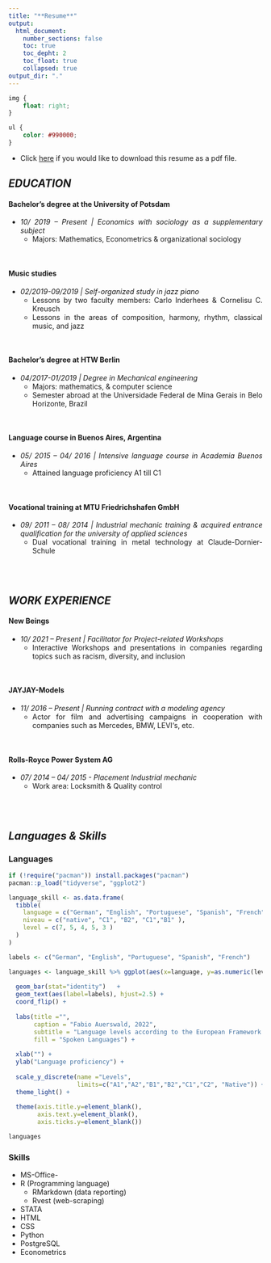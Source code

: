 ```yaml
---
title: "**Resume**" 
output:
  html_document: 
    number_sections: false
    toc: true
    toc_depht: 2
    toc_float: true
    collapsed: true
output_dir: "."
---
```


<style>
body {
text-align: justify}

.list-group-item.active, .list-group-item.active:focus, .list-group-item.active:hover {
    z-index: 2;
    color: #fff;
    background-color: #990000;
    border-color: transparent;
}

.nav>li>a {
    position: relative;
    display: block;
    padding: 10px 15px;
    color: #990000;
}
.nav-pills>li.active>a, .nav-pills>li.active>a:hover, .nav-pills>li.active>a:focus {
    color: #ffffff;
    background-color: #990000;
}
</style>


	
```css
img {
    float: right;
}
```


```css
ul {
    color: #990000;
}
```

* Click <a id="raw-url" href="https://github.com/Fabio-Auerswald/Fabio-Auerswald.github.io/raw/main/Fabio-Auerswald-Resume.pdf">here</a> if you would like to download this resume as a pdf file.


## *EDUCATION*

#### **Bachelor’s degree at the University of Potsdam**

  * *10/ 2019 – Present | Economics with sociology as a supplementary subject* 
      + Majors: Mathematics, Econometrics & organizational sociology
      
<br/>


#### **Music studies**
  - *02/2019-09/2019 | Self-organized study in jazz piano*
    + Lessons by two faculty members: Carlo Inderhees & Cornelisu C. Kreusch 
    + Lessons in the areas of composition, harmony, rhythm, classical music, and jazz
    
<br/>


#### **Bachelor’s degree at HTW Berlin**
 - *04/2017-01/2019 | Degree in Mechanical engineering*
    + Majors: mathematics, & computer science
    + Semester abroad at the Universidade Federal de Mina Gerais in Belo Horizonte, Brazil
    
<br/>


#### **Language course in Buenos Aires, Argentina**
  - *05/ 2015 – 04/ 2016 | Intensive language course in Academia Buenos Aires*
    + Attained language proficiency A1 till C1
    
<br/>
    
    
#### **Vocational training at MTU Friedrichshafen GmbH**
  - *09/ 2011 – 08/ 2014 | Industrial mechanic training & acquired entrance qualification for the university of applied sciences*
    + Dual vocational training in metal technology at Claude-Dornier-Schule 
    
<br/><br/>


## *WORK EXPERIENCE*

#### **New Beings**
  - *10/ 2021 – Present | Facilitator for Project-related Workshops*
    + Interactive Workshops and presentations in companies regarding topics such as racism, diversity, and            inclusion
      
<br/>

#### **JAYJAY-Models**
  - *11/ 2016 – Present | Running contract with a modeling agency*
    + Actor for film and advertising campaigns in cooperation with companies such as Mercedes, BMW, LEVI‘s,         etc.

<br/>

#### **Rolls-Royce Power System AG**
  - *07/ 2014 – 04/ 2015 - Placement Industrial mechanic*
    + Work area: Locksmith & Quality control


<br/><br/>



## *Languages & Skills* {.tabset .tabset-fade .tabset-pills}


### Languages {.tabset}
```r
if (!require("pacman")) install.packages("pacman")
pacman::p_load("tidyverse", "ggplot2")

language_skill <- as.data.frame(
  tibble(
    language = c("German", "English", "Portuguese", "Spanish", "French"),
    niveau = c("native", "C1", "B2", "C1","B1" ),
    level = c(7, 5, 4, 5, 3 )
  )
)

labels <- c("German", "English", "Portuguese", "Spanish", "French")

languages <- language_skill %>% ggplot(aes(x=language, y=as.numeric(level), fill=language)) +
  
  geom_bar(stat="identity")   + 
  geom_text(aes(label=labels), hjust=2.5) +
  coord_flip() +
  
  labs(title ="",
       caption = "Fabio Auerswald, 2022",
       subtitle = "Language levels according to the European Framework of Reference",
       fill = "Spoken Languages") +
  
  xlab("") +
  ylab("Language proficiency") +
  
  scale_y_discrete(name ="Levels", 
                   limits=c("A1","A2","B1","B2","C1","C2", "Native")) +
  theme_light() +
  
  theme(axis.title.y=element_blank(),
        axis.text.y=element_blank(),
        axis.ticks.y=element_blank())

```


```r

languages
```

### Skills

* MS-Office-
* R (Programming language)
  + RMarkdown (data reporting)
  + Rvest (web-scraping)
* STATA	
* HTML		
* CSS
* Python		
* PostgreSQL
* Econometrics




